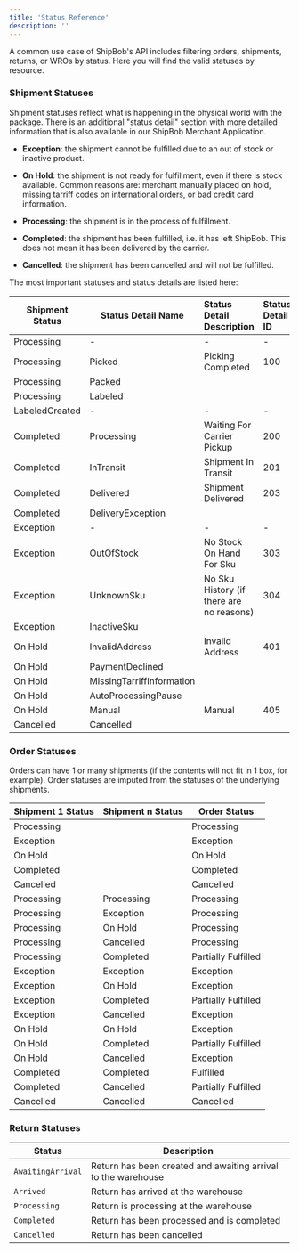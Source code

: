 ```yaml
---
title: 'Status Reference'
description: ''
---
```


A common use case of ShipBob's API includes filtering orders, shipments, returns, or WROs by status. Here you will find the valid statuses by resource.

### Shipment Statuses

Shipment statuses reflect what is happening in the physical world with the package. There is an additional "status detail" section with more detailed information that is also available in our ShipBob Merchant Application.

* **Exception**: the shipment cannot be fulfilled due to an out of stock or inactive product.

* **On Hold**: the shipment is not ready for fulfillment, even if there is stock available. Common reasons are: merchant manually placed on hold, missing tarriff codes on international orders, or bad credit card information.

* **Processing**: the shipment is in the process of fulfillment.

* **Completed**: the shipment has been fulfilled, i.e. it has left ShipBob. This does not mean it has been delivered by the carrier.

* **Cancelled**: the shipment has been cancelled and will not be fulfilled.

The most important statuses and status details are listed here:

| Shipment Status | Status Detail Name        | Status Detail Description                | Status Detail ID |
| --------------- | ------------------------- | :--------------------------------------- | :--------------- |
| Processing      | -                         | -                                        | -                |
| Processing      | Picked                    | Picking Completed                        | 100              |
| Processing      | Packed                    |                                          |                  |
| Processing      | Labeled                   |                                          |                  |
| LabeledCreated  | -                         | -                                        | -                |
| Completed       | Processing                | Waiting For Carrier Pickup               | 200              |
| Completed       | InTransit                 | Shipment In Transit                      | 201              |
| Completed       | Delivered                 | Shipment Delivered                       | 203              |
| Completed       | DeliveryException         |                                          |                  |
| Exception       | -                         | -                                        | -                |
| Exception       | OutOfStock                | No Stock On Hand For Sku                 | 303              |
| Exception       | UnknownSku                | No Sku History (if there are no reasons) | 304              |
| Exception       | InactiveSku               |                                          |                  |
| On Hold         | InvalidAddress            | Invalid Address                          | 401              |
| On Hold         | PaymentDeclined           |                                          |                  |
| On Hold         | MissingTarriffInformation |                                          |                  |
| On Hold         | AutoProcessingPause       |                                          |                  |
| On Hold         | Manual                    | Manual                                   | 405              |
| Cancelled       | Cancelled                 |                                          |                  |

### Order Statuses

Orders can have 1 or many shipments (if the contents will not fit in 1 box, for example). Order statuses are imputed from the statuses of the underlying shipments.

| Shipment 1 Status | Shipment n Status | Order Status        |
| ----------------- | ----------------- | ------------------- |
| Processing        |                   | Processing          |
| Exception         |                   | Exception           |
| On Hold           |                   | On Hold             |
| Completed         |                   | Completed           |
| Cancelled         |                   | Cancelled           |
| Processing        | Processing        | Processing          |
| Processing        | Exception         | Processing          |
| Processing        | On Hold           | Processing          |
| Processing        | Cancelled         | Processing          |
| Processing        | Completed         | Partially Fulfilled |
| Exception         | Exception         | Exception           |
| Exception         | On Hold           | Exception           |
| Exception         | Completed         | Partially Fulfilled |
| Exception         | Cancelled         | Exception           |
| On Hold           | On Hold           | Exception           |
| On Hold           | Completed         | Partially Fulfilled |
| On Hold           | Cancelled         | Exception           |
| Completed         | Completed         | Fulfilled           |
| Completed         | Cancelled         | Partially Fulfilled |
| Cancelled         | Cancelled         | Cancelled           |

### Return Statuses



| Status            | Description                                                   |
| ----------------- | ------------------------------------------------------------- |
| `AwaitingArrival` | Return has been created and awaiting arrival to the warehouse |
| `Arrived`         | Return has arrived at the warehouse                           |
|  `Processing`     | Return is processing at the warehouse                         |
| `Completed`       | Return has been processed and is completed                    |
| `Cancelled`       | Return has been cancelled                                     |